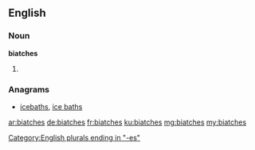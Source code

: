 ==English==

===Noun===
'''biatches'''

# {{plural of|biatch}}

===Anagrams===
* [[icebaths#English|icebaths]], [[ice baths#English|ice baths]]

[[Category:English plurals ending in "-es"]]

[[ar:biatches]]
[[de:biatches]]
[[fr:biatches]]
[[ku:biatches]]
[[mg:biatches]]
[[my:biatches]]